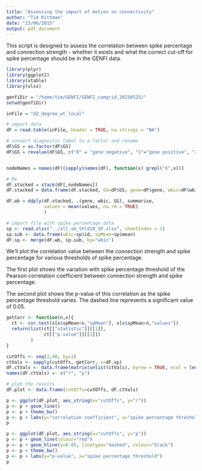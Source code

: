 ```yaml
---
title: "Assessing the impact of motion on connectivity"
author: "Tim Rittman"
date: "23/06/2015"
output: pdf_document
---
```


This script is designed to assess the correlation between spike percentage and connection strength - whether it exists and what the correct cut-off for spike percentage should be in the GENFI data.

```r
library(plyr)
library(ggplot2)
library(xtable)
library(xlsx)

genfiDir = "/home/tim/GENFI/GENFI_camgrid_20150525/"
setwd(genfiDir)

inFile = "d2_degree_wt_local"

# import data
dF = read.table(inFile, header = TRUE, na.strings = "NA")

# convert diagnostic label to a factor and rename
dF$GS = as.factor(dF$GS)
dF$GS = revalue(dF$GS, c("0" = "gene negative", "1"="gene positive", "2"="affected"))


nodeNames = names(dF)[sapply(names(dF), function(x) grepl("X",x))]

# Re
dF.stacked = stack(dF[,nodeNames])
dF.stacked = data.frame(dF.stacked, GS=dF$GS, gene=dF$gene, wbic=dF$wbic)

dF.wb = ddply(dF.stacked, .(gene, wbic, GS), summarise,
              values = mean(values, na.rm = TRUE)
              )

# import file with spike percentage data
sp <- read.xlsx("../all_sm_thld10_SP.xlsx", sheetIndex = 1)
sp.sub <- data.frame(wbic=sp$id, spMean=sp$mean)
dF.sp <- merge(dF.wb, sp.sub, by="wbic")

```

We'll plot the correlation value between the connection strength and spike percentage for various thresholds of spike percentage.

The first plot shows the variation with spike percentage threshold of the Pearson correlation coefficient between connection strength and spike percentage.

The second plot shows the p-value of this correlation as the spike percentage threshold varies. The dashed line represents a significant value of 0.05.

```r
getCorr <- function(n,x){
  ct <- cor.test(x[x$spMean<n,"spMean"], x[x$spMean<n,"values"])
  return(list(ct[["statistic"]][[1]],
              ct[["p.value"]][[1]])
         )
}

cutOffs <- seq(2,40, by=1)
ctVals <- sapply(cutOffs, getCorr, x=dF.sp)
dF.ctVals <- data.frame(matrix(unlist(ctVals), byrow = TRUE, ncol = length(ctVals[,1])))
names(dF.ctVals) <- c("r", "p")

# plot the results
dF.plot <- data.frame(cutOffs=cutOffs, dF.ctVals)

p <- ggplot(dF.plot, aes_string(x="cutOffs", y="r"))
p <- p + geom_line()
p <- p + theme_bw()
p <- p + labs(y="correlation coefficient", x="spike percentage threshold")
p

p <- ggplot(dF.plot, aes_string(x="cutOffs", y="p"))
p <- p + geom_line(colour="red")
p <- p + geom_hline(y=0.05, linetype="dashed", colour="black")
p <- p + theme_bw()
p <- p + labs(y="p-value", x="spike percentage threshold")
p

```